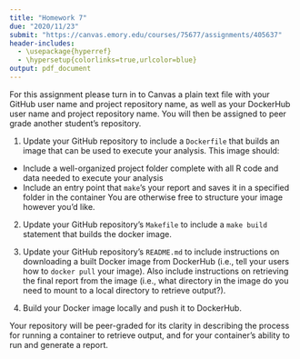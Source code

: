 ```yaml
---
title: "Homework 7"
due: "2020/11/23"
submit: "https://canvas.emory.edu/courses/75677/assignments/405637"
header-includes:
  - \usepackage{hyperref}
  - \hypersetup{colorlinks=true,urlcolor=blue}
output: pdf_document
---
```


For this assignment please turn in to Canvas a plain text file with your GitHub user name and project repository name, as well as your DockerHub user name and project repository name. You will then be assigned to peer grade another student's repository. 

1. Update your GitHub repository to include a `Dockerfile` that builds an image that can be used to execute your analysis. This image should: 
* Include a well-organized project folder complete with all R code and data needed to execute your analysis
* Include an entry point that `make`'s your report and saves it in a specified folder in the container
You are otherwise free to structure your image however you'd like.

2. Update your GitHub repository's `Makefile` to include a `make build` statement that builds the docker image.

3. Update your GitHub repository's `README.md` to include instructions on downloading a built Docker image from DockerHub (i.e., tell your users how to `docker pull` your image). Also include instructions on retrieving the final report from the image (i.e., what directory in the image do you need to mount to a local directory to retrieve output?). 

4. Build your Docker image locally and push it to DockerHub.

Your repository will be peer-graded for its clarity in describing the process for running a container to retrieve output, and for your container's ability to run and generate a report.